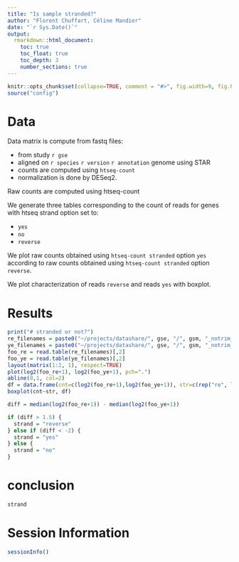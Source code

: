 ```yaml
---
title: "Is sample stranded?"
author: "Florent Chuffart, Céline Mandier"
date: "`r Sys.Date()`"
output: 
  rmarkdown::html_document:
    toc: true
    toc_float: true
    toc_depth: 3
    number_sections: true
---
```



```r
knitr::opts_chunk$set(collapse=TRUE, comment = "#>", fig.width=9, fig.height=6, eval=TRUE, echo=FALSE, results="hide")
source("config")
```


# Data

Data matrix is compute from fastq files:

  * from study `r gse`
  * aligned on `r species    ` `r version    ` `r annotation ` genome using STAR
  * counts are computed using `htseq-count`
  * normalization is done by DESeq2.

Raw counts are computed using htseq-count

We generate three tables corresponding to the count of reads for genes with htseq strand option set to:

  * `yes`
  * `no`
  * `reverse`

We plot raw counts obtained using `htseq-count stranded` option `yes` according to raw counts obtained using `htseq-count stranded` option `reverse`.

We plot characterization of reads `reverse` and reads `yes` with boxplot.


# Results
  
```r
print("# stranded or not?")
re_filenames = paste0("~/projects/datashare/", gse, "/", gsm, "_notrim_star_", species, "_", annotation, "_", version, "_", gtf_prefix, "_strandedreverse_classiccounts.txt")
ye_filenames = paste0("~/projects/datashare/", gse, "/", gsm, "_notrim_star_", species, "_", annotation, "_", version, "_", gtf_prefix, "_strandedyes_classiccounts.txt"    )
foo_re = read.table(re_filenames)[,2]
foo_ye = read.table(ye_filenames)[,2]
layout(matrix(1:2, 1), respect=TRUE)
plot(log2(foo_re+1), log2(foo_ye+1), pch=".")
abline(0,1, col=2)
df = data.frame(cnt=c(log2(foo_re+1),log2(foo_ye+1)), str=c(rep("re", length(foo_re)), rep("ye", length(foo_ye))) )
boxplot(cnt~str, df)
```

```r
diff = median(log2(foo_re+1)) - median(log2(foo_ye+1))

if (diff > 1.5) {
  strand = "reverse" 
} else if (diff < -2) {
  strand = "yes" 
} else {
  strand = "no"  
}

```

# conclusion

```r
strand
```



# Session Information

```r
sessionInfo()
```





